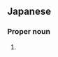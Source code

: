 ==Japanese==
{{ja-kanjitab|み|の}}

===Proper noun===
{{ja-pos|みの|proper}}

# {{surname|lang=ja|sort=みの}}